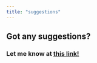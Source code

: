 ```yaml
---
title: "suggestions"
---
```


<Nav act={3} />

# Got any suggestions?
### Let me know at [this link!](https://github.com/Ryyn-Sd/rayyansaidi.com/issues/new/choose)